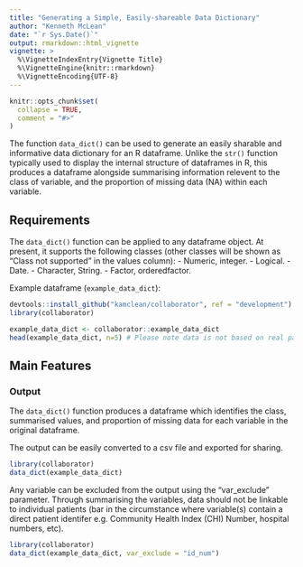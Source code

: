 ```yaml
---
title: "Generating a Simple, Easily-shareable Data Dictionary"
author: "Kenneth McLean"
date: "`r Sys.Date()`"
output: rmarkdown::html_vignette
vignette: >
  %\VignetteIndexEntry{Vignette Title}
  %\VignetteEngine{knitr::rmarkdown}
  %\VignetteEncoding{UTF-8}
---
```


```r
knitr::opts_chunk$set(
  collapse = TRUE,
  comment = "#>"
)
```

The function `data_dict()` can be used to generate an easily sharable and informative data dictionary for an R dataframe. Unlike the `str()` function typically used to display the internal structure of dataframes in R, this produces a dataframe alongside summarising information relevent to the class of variable, and the proportion of missing data (NA) within each variable.

## Requirements
The `data_dict()` function can be applied to any dataframe object. At present, it supports the following classes (other classes will be shown as "Class not supported" in the values column):
- Numeric, integer.
- Logical.
- Date.
- Character, String.
- Factor, orderedfactor.

Example dataframe (`example_data_dict`):
```r
devtools::install_github("kamclean/collaborator", ref = "development")
library(collaborator)

example_data_dict <- collaborator::example_data_dict
head(example_data_dict, n=5) # Please note data is not based on real patients

```

## Main Features
### Output
The `data_dict()` function produces a dataframe which identifies the class, summarised values, and proportion of missing data for each variable in the original dataframe.

The output can be easily converted to a csv file and exported for sharing.

```r
library(collaborator)
data_dict(example_data_dict)

```


Any variable can be excluded from the output using the "var_exclude" parameter. Through summarising the variables, data should not be linkable to individual patients (bar in the circumstance where variable(s) contain a direct patient identifer e.g. Community Health Index (CHI) Number, hospital numbers, etc).

```r
library(collaborator)
data_dict(example_data_dict, var_exclude = "id_num")
```
